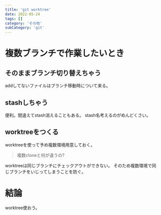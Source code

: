 ```yaml
---
title: 'git worktree'
date: 2022-05-24
tags: []
category: 'その他'
subCategory: 'git'
---
```


# 複数ブランチで作業したいとき

## そのままブランチ切り替えちゃう

addしてないファイルはブランチ移動時について来る。

## stashしちゃう

便利。間違えてstash消えることもある。 stash名考えるのがめんどくさい。

## worktreeをつくる

worktreeを使って予め複数環境用意しておく。

> 複数cloneと何が違うの?

worktreeは同じブランチにチェックアウトができない。 そのため複数環境で同じブランチをいじってしまうことを防ぐ。

# 結論

worktree使おう。
